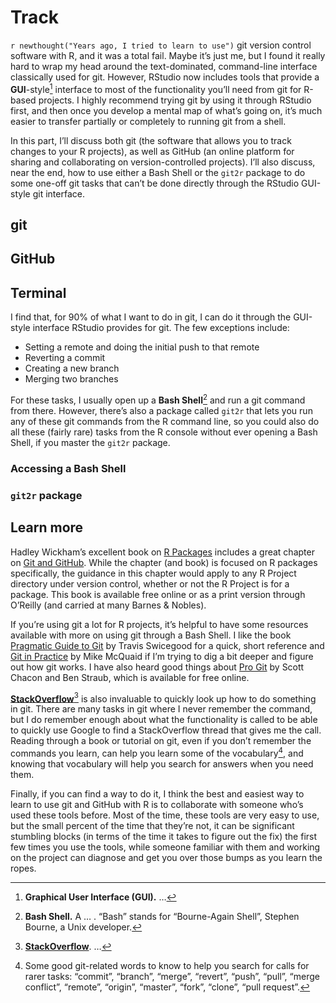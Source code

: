 # Track {#track}

`r newthought("Years ago, I tried to learn to use")` git version control software with R, and
it was a total fail. Maybe it's just me, but I found it really hard to wrap my head around
the text-dominated, command-line interface classically used for git. However, RStudio now
includes tools that provide a **GUI**-style^[**Graphical User Interface (GUI).** ...] 
interface to most of the functionality you'll need from git for R-based projects. I highly 
recommend trying git by using it through RStudio first, and then once you develop a mental 
map of what's going on, it's much easier to transfer partially or completely to running git
from a shell. 

In this part, I'll discuss both git (the software that allows you to track changes to your
R projects), as well as GitHub (an online platform for sharing and collaborating on 
version-controlled projects). I'll also discuss, near the end, how to use either a Bash
Shell or the `git2r` package to do some one-off git tasks that can't be done directly through
the RStudio GUI-style git interface. 

## git



## GitHub


## Terminal

I find that, for 90% of what I want to do in git, I can do it through the GUI-style
interface RStudio provides for git. The few exceptions include: 

- Setting a remote and doing the initial push to that remote
- Reverting a commit
- Creating a new branch
- Merging two branches

For these tasks, I usually open up a **Bash Shell**^[**Bash Shell.** A ... . "Bash" stands
for "Bourne-Again Shell", Stephen Bourne, a Unix developer.] and run a git command from 
there. However, there's also a package called `git2r` that lets you run any of these 
git commands from the R command line, so you could also do all these (fairly rare) tasks
from the R console without ever opening a Bash Shell, if you master the `git2r` package.

### Accessing a Bash Shell

### `git2r` package

## Learn more

Hadley Wickham's excellent book on [R Packages](http://r-pkgs.had.co.nz/) includes a great 
chapter on [Git and GitHub](http://r-pkgs.had.co.nz/git.html). While the chapter (and book) is
focused on R packages specifically, the guidance in this chapter would apply to any 
R Project directory under version control, whether or not the R Project is for a package. 
This book is available free online or as a print version through O'Reilly (and 
carried at many Barnes & Nobles).

If you're using git a lot for R projects, it's helpful to have some resources available with 
more on using git through a Bash Shell. I like the book [Pragmatic Guide to Git](https://www.amazon.com/Pragmatic-Guide-Git-Programmers/dp/1934356727/ref=sr_1_28?keywords=git&qid=1554173700&s=gateway&sr=8-28) by Travis Swicegood for a quick, short reference and 
[Git in Practice](https://www.amazon.com/Git-Practice-Techniques-Mike-McQuaid/dp/1617291978/ref=sr_1_60?keywords=git&qid=1554174811&s=gateway&sr=8-60) by Mike McQuaid if I'm trying to dig a bit deeper
and figure out how git works. 
I have also heard good things about [Pro Git](https://git-scm.com/book/en/v2) by Scott Chacon and 
Ben Straub, which is available for free online.

[**StackOverflow**](https://stackoverflow.com/)^[[**StackOverflow**](https://stackoverflow.com/). 
...] 
is also invaluable to quickly look up how to do something in git. There are
many tasks in git where I never remember the command, but I do remember enough about what 
the functionality is called to be able to quickly use Google to find a StackOverflow thread
that gives me the call. Reading through a book or tutorial on git, even if you don't 
remember the commands you learn, can help you learn some of the vocabulary^[Some good git-related
words to know to help you search for calls for rarer tasks: "commit", "branch", "merge", "revert", 
"push", "pull", "merge conflict", "remote", "origin", "master", "fork", "clone", "pull request".], 
and knowing that vocabulary will help you search for answers when you need them.

Finally, if you can find a way to do it, I think the best and easiest way to learn to use git
and GitHub with R is to collaborate with someone who's used these tools before. Most of the 
time, these tools are very easy to use, but the small percent of the time that they're not, 
it can be significant stumbling blocks (in terms of the time it takes to figure out the fix)
the first few times you use the tools, while someone familiar with them and working on the 
project can diagnose and get you over those bumps as you learn the ropes.

